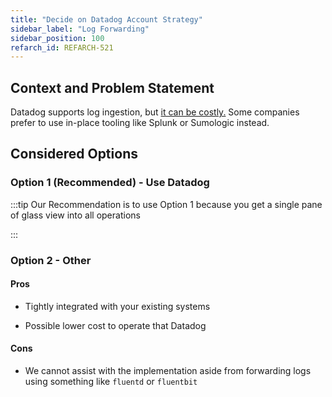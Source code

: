 ```yaml
---
title: "Decide on Datadog Account Strategy"
sidebar_label: "Log Forwarding"
sidebar_position: 100
refarch_id: REFARCH-521
---
```


## Context and Problem Statement

Datadog supports log ingestion, but [it can be costly.](https://www.datadoghq.com/pricing/?product=log-management#log-management) Some companies prefer to use in-place tooling like Splunk or Sumologic instead.

## Considered Options

### Option 1 (Recommended) - Use Datadog

:::tip
Our Recommendation is to use Option 1 because you get a single pane of glass view into all operations

:::

### Option 2 - Other

#### Pros

- Tightly integrated with your existing systems

- Possible lower cost to operate that Datadog

#### Cons

- We cannot assist with the implementation aside from forwarding logs using something like `fluentd` or `fluentbit`



